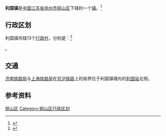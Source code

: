 {{中国乡级行政区
| 行政区全称 = 利国镇
| 景观照片文件名 =
| 景观照片描述 =
| 毗邻行政区 =
| 位置图文件名 =
| 位置图描述 =
|32/03/12/116/000
}}
'''利国镇'''是[[中华人民共和国|中国]][[江苏省|江苏省]][[徐州市|徐州市]][[铜山区|铜山区]]下辖的一个[[镇|镇]]。<ref>{{PRC admin/ref sgc|{{PRC admin/parent|32/03/12/116/000}}}}</ref>

== 行政区划 ==

利国镇共辖13个[[行政村|行政村]]，分别是：<ref>{{PRC admin/ref sgc|32/03/12/116/000}}</ref>

{{PRC admin/children|32/03/12/116/000}}。

==交通==
[[济南铁路局|济南铁路局]]与[[上海铁路局|上海铁路局]]在[[京沪铁路|京沪铁路]]上的局界位于利国镇境内的[[利国站|利国站]]北侧。

==参考资料==
{{reflist}}

{{江苏省徐州市铜山区行政区划}}
{{江苏行政区划小作品}}
[[Category:徐州建制镇|铜山区]]
[[Category:铜山区行政区划|Category:铜山区行政区划]]